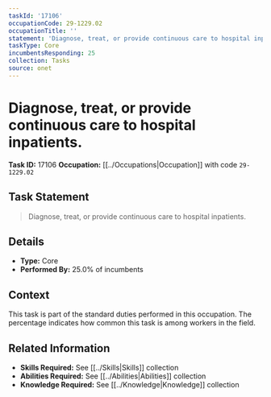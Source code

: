 ```yaml
---
taskId: '17106'
occupationCode: 29-1229.02
occupationTitle: ''
statement: 'Diagnose, treat, or provide continuous care to hospital inpatients.'
taskType: Core
incumbentsResponding: 25
collection: Tasks
source: onet
---
```

# Diagnose, treat, or provide continuous care to hospital inpatients.

**Task ID:** 17106
**Occupation:** [[../Occupations|Occupation]] with code `29-1229.02`

## Task Statement

> Diagnose, treat, or provide continuous care to hospital inpatients.

## Details

- **Type:** Core
- **Performed By:** 25.0% of incumbents

## Context

This task is part of the standard duties performed in this occupation. The percentage indicates how common this task is among workers in the field.

## Related Information

- **Skills Required:** See [[../Skills|Skills]] collection
- **Abilities Required:** See [[../Abilities|Abilities]] collection
- **Knowledge Required:** See [[../Knowledge|Knowledge]] collection
